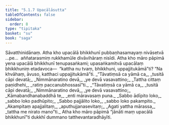 ```yaml
---
title: "5.1.7 Upacālāsutta"
tableOfContents: false
sidebar:
  order: 8
type: "tipitaka"
basket: "su"
book: "saga"
---
```



<DynamicBreadcrumb />

<Division number="168" book="saga">

<Paragraph number="978" book="saga">
Sāvatthinidānaṃ. Atha kho upacālā bhikkhunī pubbaṇhasamayaṃ nivāsetvā …pe…  aññatarasmiṃ rukkhamūle divāvihāraṃ nisīdi. Atha kho māro pāpimā yena upacālā bhikkhunī tenupasaṅkami; upasaṅkamitvā upacālaṃ bhikkhuniṃ etadavoca—  “kattha nu tvaṃ, bhikkhuni, uppajjitukāmā”ti? “Na khvāhaṃ, āvuso, katthaci uppajjitukāmā”ti.
</Paragraph>

<Paragraph number="979" type="verses" book="saga">
_“Tāvatiṃsā ca yāmā ca,_  
_tusitā cāpi devatā;_  
_Nimmānaratino devā,_  
_ye devā vasavattino;_  
_Tattha cittaṃ paṇidhehi,_  
_ratiṃ paccanubhossasī”ti._  

</Paragraph>

<Paragraph number="980" type="verses" book="saga">
_“Tāvatiṃsā ca yāmā ca,_  
_tusitā cāpi devatā;_  
_Nimmānaratino devā,_  
_ye devā vasavattino;_  
_Kāmabandhanabaddhā te,_  
_enti māravasaṃ puna._  

</Paragraph>

<Paragraph number="981" type="verses" book="saga">
_Sabbo ādīpito loko,_  
_sabbo loko padhūpito;_  
_Sabbo pajjālito loko,_  
_sabbo loko pakampito._  

</Paragraph>

<Paragraph number="982" type="verses" book="saga">
_Akampitaṃ apajjalitaṃ,_  
_aputhujjanasevitaṃ;_  
_Agati yattha mārassa,_  
_tattha me nirato mano”ti._  

</Paragraph>

<Paragraph number="983" book="saga">
Atha kho māro pāpimā “jānāti maṃ upacālā bhikkhunī”ti dukkhī dummano tatthevantaradhāyīti.
</Paragraph>
</Division>